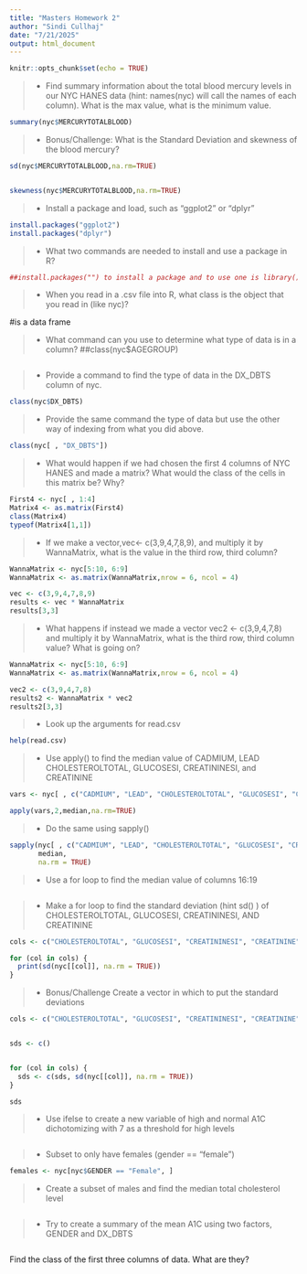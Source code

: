 ---
title: "Masters Homework 2"
author: "Sindi Cullhaj"
date: "7/21/2025"
output: html_document
---

```{r setup, include=FALSE}
knitr::opts_chunk$set(echo = TRUE)
```


>- Find summary information about the total blood mercury levels in our NYC HANES data (hint: names(nyc) will call the names of each column). What is the max value, what is the minimum value.  

```{r}
summary(nyc$MERCURYTOTALBLOOD)

```

>- Bonus/Challenge: What is the Standard Deviation and skewness of the blood mercury?

```{r}
sd(nyc$MERCURYTOTALBLOOD,na.rm=TRUE)


skewness(nyc$MERCURYTOTALBLOOD,na.rm=TRUE)
```



>- Install a package and load, such as "ggplot2" or "dplyr"

```{r}

install.packages("ggplot2")
install.packages("dplyr")
```





>- What two commands are needed to install and use a package in R?

```{r}
##install.packages("") to install a package and to use one is library()
```




>- When you read in a .csv file into R, what class is the object that you read in (like nyc)?

#is a data frame

>- What command can you use to determine what type of data is in a column?
##class(nyc$AGEGROUP)


```{r}

```


>- Provide a command to find the type of data in the DX_DBTS column of nyc. 

```{r}
class(nyc$DX_DBTS)
```


>- Provide the same command the type of data but use the other way of indexing from what you did above. 

```{r}
class(nyc[ , "DX_DBTS"])

```



>- What would happen if we had chosen the first 4 columns of NYC HANES and made a matrix? What would the class of the cells in this matrix be? Why?

```{r}
First4 <- nyc[ , 1:4]          
Matrix4 <- as.matrix(First4)  
class(Matrix4)                 
typeof(Matrix4[1,1])           

```


>- If we make a vector,vec<- c(3,9,4,7,8,9), and multiply it by WannaMatrix, what is the value in the third row, third column? 

```{r}
WannaMatrix <- nyc[5:10, 6:9]
WannaMatrix <- as.matrix(WannaMatrix,nrow = 6, ncol = 4)

vec <- c(3,9,4,7,8,9)
results <- vec * WannaMatrix
results[3,3]
```



>- What happens if instead we made a vector vec2 <- c(3,9,4,7,8) and multiply it by WannaMatrix, what is the third row, third column value? What is going on? 

```{r}
WannaMatrix <- nyc[5:10, 6:9]
WannaMatrix <- as.matrix(WannaMatrix,nrow = 6, ncol = 4)

vec2 <- c(3,9,4,7,8)
results2 <- WannaMatrix * vec2 
results2[3,3]
```


>- Look up the arguments for read.csv

```{r}
help(read.csv)

```


>- Use apply() to find the median value of CADMIUM, LEAD CHOLESTEROLTOTAL, GLUCOSESI, CREATININESI, and CREATININE

```{r}
vars <- nyc[ , c("CADMIUM", "LEAD", "CHOLESTEROLTOTAL", "GLUCOSESI", "CREATININESI", "CREATININE")]

apply(vars,2,median,na.rm=TRUE)
```


>- Do the same using sapply()

```{r}
sapply(nyc[ , c("CADMIUM", "LEAD", "CHOLESTEROLTOTAL", "GLUCOSESI", "CREATININESI", "CREATININE")],
       median,
       na.rm = TRUE)

```

>- Use a for loop to find the median value of columns 16:19

```{r}

```


>- Make a for loop to find the standard deviation (hint sd() ) of CHOLESTEROLTOTAL, GLUCOSESI, CREATININESI, AND CREATININE

```{r}
cols <- c("CHOLESTEROLTOTAL", "GLUCOSESI", "CREATININESI", "CREATININE")

for (col in cols) {
  print(sd(nyc[[col]], na.rm = TRUE))
}

```


>- Bonus/Challenge Create a vector in which to put the standard deviations 

```{r}

cols <- c("CHOLESTEROLTOTAL", "GLUCOSESI", "CREATININESI", "CREATININE")


sds <- c()


for (col in cols) {
  sds <- c(sds, sd(nyc[[col]], na.rm = TRUE))
}

sds


```


>- Use ifelse to create a new variable of high and normal A1C dichotomizing with 7 as a threshold for high levels

```{r}

```


>- Subset to only have females (gender == "female")

```{r}
females <- nyc[nyc$GENDER == "Female", ]

```


>- Create a subset of males and find the median total cholesterol level

```{r}

```


>- Try to create a summary of the mean A1C using two factors, GENDER and DX_DBTS

```{r}

```

Find the class of the first three columns of data. What are they?

```{r}

```

